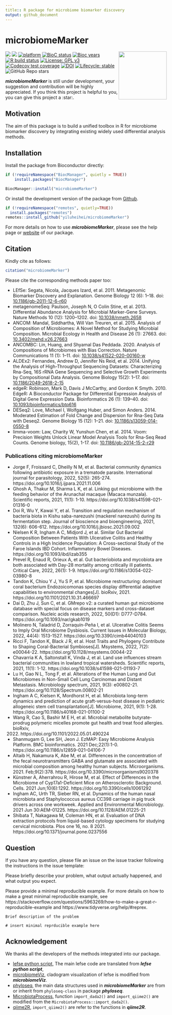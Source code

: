 ```yaml
---
title:: R package for microbiome biomarker discovery
output: github_document
---
```


<!-- README.md is generated from README.Rmd. Please edit that file -->

# microbiomeMarker

<a href='https://github.com/yiluheihei/microbiomeMarker'/><img src='man/figures/microbiomeMarker.png' height="150" align="right" style="float:right; height:150px;" />

<!-- badges: start -->
[![](https://img.shields.io/badge/release%20version-1.2.1-green.svg)](https://www.bioconductor.org/packages/microbiomeMarker)
[![](https://img.shields.io/badge/devel%20version-1.3.2-green.svg)](https://github.com/yiluheihei/microbiomeMarker)
[![platform](http://www.bioconductor.org/shields/availability/devel/microbiomeMarker.svg)](https://www.bioconductor.org/packages/devel/bioc/html/microbiomeMarker.html#archives)
[![BioC status](http://www.bioconductor.org/shields/build/release/bioc/microbiomeMarker.svg)](https://bioconductor.org/checkResults/release/bioc-LATEST/microbiomeMarker)
[![Bioc years](http://www.bioconductor.org/shields/years-in-bioc/microbiomeMarker.svg)](https://www.bioconductor.org/packages/devel/bioc/html/microbiomeMarker.html#since)
[![R build status](https://github.com/yiluheihei/microbiomeMarker/workflows/R-CMD-check-bioc/badge.svg)](https://github.com/yiluheihei/microbiomeMarker/actions)
[![License: GPL v3](https://img.shields.io/badge/License-GPLv3-blue.svg)](https://github.com/yiluheihei/microbiomeMarker/blob/master/LICENSE.md)
[![Codecov test coverage](https://codecov.io/gh/yiluheihei/microbiomeMarker/branch/master/graph/badge.svg)](https://codecov.io/gh/yiluheihei/microbiomeMarker?branch=master)
[![DOI](https://zenodo.org/badge/215731961.svg)](https://zenodo.org/badge/latestdoi/215731961)
[![Lifecycle: stable](https://img.shields.io/badge/lifecycle-stable-brightgreen.svg)](https://lifecycle.r-lib.org/articles/stages.html#stable)
![GitHub Repo stars](https://img.shields.io/github/stars/yiluheihei/microbiomeMarker?style=social)
<!-- badges: end -->

***microbiomeMarker*** is still under development, your suggestion and contribution will be highly appreciated. If you think this project is helpful to you, you can give this project a :star:.

## Motivation

The aim of this package is to build a unified toolbox in R for microbiome 
biomarker discovery by integrating existing widely used differential analysis methods.

## Installation

Install the package from Bioconductor directly:

```r
if (!requireNamespace("BiocManager", quietly = TRUE))
    install.packages("BiocManager")

BiocManager::install("microbiomeMarker")
```

Or install the development version of the package from
[Github](https://github.com/yiluheihei/microbiomeMarker). 

```r
if (!requireNamespace("remotes", quietly=TRUE))
  install.packages("remotes")
remotes::install_github("yiluheihei/microbiomeMarker")
```

For more details on how to use ***microbiomeMarker***, please see the help page 
or [website](https://yiluheihei.github.io/microbiomeMarker/index.html) of our 
package.

## Citation

Kindly cite as follows: 

```r
citation("microbiomeMarker")
```

Please cite the corresponding methods paper too:

- LEfSe: Segata, Nicola, Jacques Izard, et al. 2011. Metagenomic Biomarker 
  Discovery and Explanation. Genome Biology 12 (6): 1–18. 
  doi: [10.1186/gb-2011-12-6-r60](https://doi.org/10.1186/gb-2011-12-6-r60)
- metagenomeSeq: Paulson, Joseph N, O Colin Stine, et al. 2013. Differential 
  Abundance Analysis for Microbial Marker-Gene Surveys. Nature Methods 10 (12): 
  1200–1202. doi: [10.1038/nmeth.2658](https://doi.org/10.1038/nmeth.2658)
- ANCOM: Mandal, Siddhartha, Will Van Treuren, et al. 2015. Analysis of 
  Composition of Microbiomes: A Novel Method for Studying Microbial Composition.
  Microbial Ecology in Health and Disease 26 (1): 27663. 
  doi: [10.3402/mehd.v26.27663](https://doi.org/10.3402/mehd.v26.27663)
- ANCOMBC: Lin, Huang, and Shyamal Das Peddada. 2020. Analysis of Compositions 
  of Microbiomes with Bias Correction. Nature Communications 11 (1): 1–11. 
   doi: [10.1038/s41522-020-00160-w](https://doi.org/10.1038/s41522-020-00160-w)
- ALDEx2: Fernandes, Andrew D, Jennifer Ns Reid, et al. 2014. Unifying the 
  Analysis of High-Throughput Sequencing Datasets: Characterizing Rna-Seq, 16S 
  rRNA Gene Sequencing   and Selective Growth Experiments by Compositional Data 
  Analysis.  Genome Biology 15(2): 1–17. 
  doi: [10.1186/2049-2618-2-15](https://doi.org/10.1186/2049-2618-2-15)
- edgeR: Robinson, Mark D, Davis J McCarthy, and Gordon K Smyth. 2010. EdgeR: A
  Bioconductor Package for Differential Expression Analysis of Digital Gene 
  Expression Data. Bioinformatics 26 (1): 139–40. doi: 
  [10.1093/bioinformatics/btp616](https://doi.org/10.1093/bioinformatics/btp616)
- DESeq2: Love, Michael I, Wolfgang Huber, and Simon Anders. 2014. Moderated 
  Estimation of Fold Change and Dispersion for Rna-Seq Data with Deseq2. Genome 
  Biology 15 (12): 1–21. 
  doi: [10.1186/s13059-014-0550-8](https://doi.org/10.1186/s13059-014-0550-8)
- limma-voom: Law, Charity W, Yunshun Chen, et al. 2014. Voom: Precision Weights
  Unlock Linear Model Analysis Tools for Rna-Seq Read Counts. Genome biology, 
  15(2), 1-17. 
  doi: [10.1186/gb-2014-15-2-r29](https://doi.org/10.1186/gb-2014-15-2-r29)

### Publications citing microbiomeMarker

- Jorge F, Froissard C, Dheilly N M, et al. Bacterial community dynamics
  following antibiotic exposure in a trematode parasite. International 
  journal for parasitology, 2022, 52(5): 265-274. 
  https://doi.org/10.1016/j.ijpara.2021.11.006
- Ghosh A, Thakur M, Sharma L K, et al. Linking gut microbiome with the feeding
  behavior of the Arunachal macaque (Macaca munzala). Scientific reports, 2021,
  11(1): 1-10. https://doi.org/10.1038/s41598-021-01316-0
- Doi R, Wu Y, Kawai Y, et al. Transition and regulation mechanism of bacteria 
  biota   in Kishu saba-narezushi (mackerel narezushi) during its fermentation 
  step. Journal of bioscience and bioengineering, 2021, 132(6): 606-612. 
  https://doi.org/10.1016/j.jbiosc.2021.09.002
- Nielsen K R, Ingham A C, Midjord J, et al. Similar Gut Bacterial Composition
  Between Patients With Ulcerative Colitis and Healthy Controls in a High
  Incidence Population: A Cross-sectional Study of the Faroe Islands IBD Cohort.
  Inflammatory Bowel Diseases. https://doi.org/10.1093/ibd/izab355
- Prevel R, Enaud R, Orieux A, et al. Gut bacteriobiota and mycobiota are both
  associated with Day-28 mortality among critically ill patients. Critical Care,
  2022, 26(1): 1-9. https://doi.org/10.1186/s13054-022-03980-8
- Tandon K, Chiou Y J, Yu S P, et al. Microbiome restructuring: dominant coral
  bacterium Endozoicomonas species display differential adaptive capabilities 
  to environmental changes[J]. bioRxiv, 2021.
  https://doi.org/10.1101/2021.10.31.466697
- Dai D, Zhu J, Sun C, et al. GMrepo v2: a curated human gut microbiome database
  with special focus on disease markers and cross-dataset comparison. Nucleic 
  acids research, 2022, 50(D1): D777-D784. https://doi.org/10.1093/nar/gkab1019
- Molinero N, Taladrid D, Zorraquín-Peña I, et al. Ulcerative Colitis Seems to 
  Imply Oral Microbiome Dysbiosis. Current Issues in Molecular Biology, 2022,
  44(4): 1513-1527. https://doi.org/10.3390/cimb44040103
- Ricci F, Tandon K, Black J R, et al. Host Traits and Phylogeny Contribute to
  Shaping Coral-Bacterial Symbioses[J]. Msystems, 2022, 7(2): e00044-22.
  https://doi.org/10.1128/msystems.00044-22
- Chavarria K A, Saltonstall K, Vinda J, et al. Land use influences stream 
  bacterial communities in lowland tropical watersheds. Scientific reports, 
  2021, 11(1): 1-12. https://doi.org/10.1038/s41598-021-01193-7
- Lu H, Gao N L, Tong F, et al. Alterations of the Human Lung and Gut 
  Microbiomes in Non-Small Cell Lung Carcinomas and Distant Metastasis. 
  Microbiology spectrum, 2021, 9(3): e00802-21.
  https://doi.org/10.1128/Spectrum.00802-21
- Ingham A C, Kielsen K, Mordhorst H, et al. Microbiota long-term dynamics and
  prediction of acute graft-versus-host disease in pediatric allogeneic stem 
  cell transplantation[J]. Microbiome, 2021, 9(1): 1-28.
  https://doi.org/10.1186/s40168-021-01100-2
- Wang R, Cao S, Bashir M E H, et al. Microbial metabolite butyrate-prodrug
  polymeric micelles promote gut health and treat food allergies. bioRxiv, 
  2022. https://doi.org/10.1101/2022.05.01.490224
- Shanmugam G, Lee SH, Jeon J. EzMAP: Easy Microbiome Analysis Platform. BMC
  bioinformatics. 2021 Dec;22(1):1-0. 
  https://doi.org/10.1186/s12859-021-04106-7
- Altaib H, Nakamura K, Abe M, et al. Differences in the concentration of the 
  fecal neurotransmitters GABA and glutamate are associated with microbial 
  composition among healthy human subjects. Microorganisms. 2021. Feb;9(2):378. 
  https://doi.org/10.3390/microorganisms9020378
- Künstner A, Aherrahrou R, Hirose M, et al. Effect of Differences in the 
  Microbiome of Cyp17a1-Deficient Mice on Atherosclerotic Background. Cells. 
  2021 Jun;10(6):1292. https://doi.org/10.3390/cells10061292
- Ingham AC, Urth TR, Sieber RN, et al. Dynamics of the human nasal microbiota 
  and Staphylococcus aureus CC398 carriage in pig truck drivers across one 
  workweek. Applied and Environmental Microbiology. 2021 Jun 30:AEM-01225.
  https://doi.org/10.1128/AEM.01225-21
- Shibata T, Nakagawa M, Coleman HN, et al. Evaluation of DNA extraction 
  protocols from liquid-based cytology specimens for studying cervical 
  microbiota. Plos one 16, no. 8 2021. https://doi.org/10.1371/journal.pone.0237556

## Question

If you have any question, please file an issue on the issue tracker following 
the instructions in the issue template:

Please briefly describe your problem, what output actually happened, and what 
output you expect.

Please provide a minimal reproducible example. For more details on how to make 
a great minimal reproducible example, see https://stackoverflow.com/questions/5963269/how-to-make-a-great-r-reproducible-example 
and https://www.tidyverse.org/help/#reprex.

```
Brief description of the problem

# insert minimal reprducible example here
```

## Acknowledgement

We thanks all the developers of the methods integrated into our package.

- [lefse python script](https://bitbucket.org/biobakery/biobakery/wiki/lefse), 
  The main lefse code are translated from ***lefse python script***,
- [microbiomeViz](https://github.com/lch14forever/microbiomeViz), cladogram 
  visualization of lefse is modified from ***microbiomeViz***.
- [phyloseq](https://github.com/joey711/phyloseq), the main data structures used 
  in ***microbiomeMarker*** are from or inherit from `phyloseq-class` in package 
  ***phyloseq***.
- [MicrobiotaProcess](https://github.com/YuLab-SMU/MicrobiotaProcess), function 
  `import_dada2()` and `import_qiime2()` are modified from the 
  `MicrobiotaProcess::import_dada2()`.
- [qiime2R](https://github.com/jbisanz/qiime2R), `import_qiime2()` are refer to 
  the functions in ***qiime2R***.
